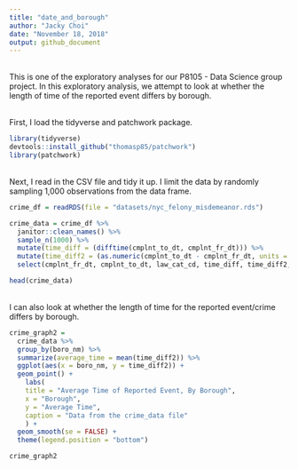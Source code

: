 ```yaml
---
title: "date_and_borough"
author: "Jacky Choi"
date: "November 18, 2018"
output: github_document
---
```


\
This is one of the exploratory analyses for our P8105 - Data Science group project. In this exploratory analysis, we attempt to look at whether the length of time of the reported event differs by borough.

\
First, I load the tidyverse and patchwork package.
```r
library(tidyverse)
devtools::install_github("thomasp85/patchwork")
library(patchwork)
```

\
Next, I read in the CSV file and tidy it up. I limit the data by randomly sampling 1,000 observations from the data frame.
```r
crime_df = readRDS(file = "datasets/nyc_felony_misdemeanor.rds")

crime_data = crime_df %>% 
  janitor::clean_names() %>%
  sample_n(1000) %>% 
  mutate(time_diff = (difftime(cmplnt_to_dt, cmplnt_fr_dt))) %>% 
  mutate(time_diff2 = (as.numeric(cmplnt_to_dt - cmplnt_fr_dt, units = "days"))) %>% 
  select(cmplnt_fr_dt, cmplnt_to_dt, law_cat_cd, time_diff, time_diff2, boro_nm)

head(crime_data)
```

\
I can also look at whether the length of time for the reported event/crime differs by borough.
```r
crime_graph2 = 
  crime_data %>% 
  group_by(boro_nm) %>% 
  summarize(average_time = mean(time_diff2)) %>%
  ggplot(aes(x = boro_nm, y = time_diff2)) + 
  geom_point() +
    labs(
    title = "Average Time of Reported Event, By Borough",
    x = "Borough",
    y = "Average Time",
    caption = "Data from the crime_data file"
    ) +
  geom_smooth(se = FALSE) +
  theme(legend.position = "bottom")

crime_graph2
```


